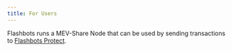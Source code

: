 ```yaml
---
title: For Users
---
```



<WhatIsMevShare />

Flashbots runs a MEV-Share Node that can be used by sending transactions to [Flashbots Protect](/flashbots-protect/rpc/quickstart).